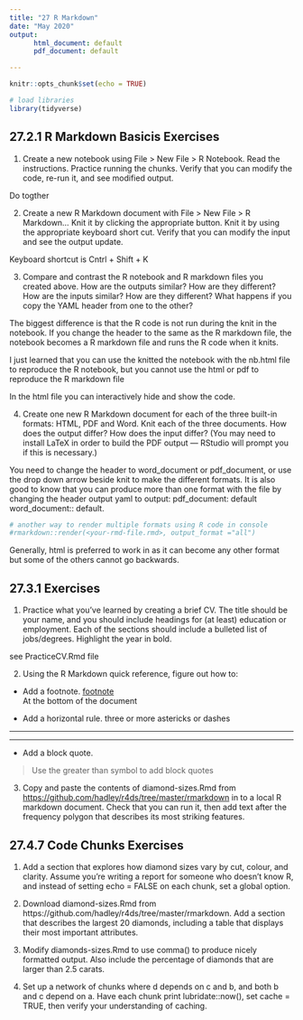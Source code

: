 ```yaml
---
title: "27 R Markdown"
date: "May 2020"
output: 
      html_document: default
      pdf_document: default

---
```


```r
knitr::opts_chunk$set(echo = TRUE)

# load libraries
library(tidyverse)

```

## 27.2.1 R Markdown Basicis Exercises

1. Create a new notebook using File > New File > R Notebook. Read the instructions. Practice running the chunks. Verify that you can modify the code, re-run it, and see modified output.

Do togther

2. Create a new R Markdown document with File > New File > R Markdown… Knit it by clicking the appropriate button. Knit it by using the appropriate keyboard short cut. Verify that you can modify the input and see the output update.

Keyboard shortcut is Cntrl + Shift + K


3. Compare and contrast the R notebook and R markdown files you created above. How are the outputs similar? How are they different? How are the inputs similar? How are they different? What happens if you copy the YAML header from one to the other?

The biggest difference is that the R code is not run during the knit in the notebook. If you change the header to the same as the R markdown file, the notebook becomes a R markdown file and runs the R code when it knits. 

I just learned that you can use the knitted the notebook with the nb.html file to reproduce the R notebook, but you cannot use the html or pdf to reproduce the R markdown file

In the html file you can interactively hide and show the code.

4. Create one new R Markdown document for each of the three built-in formats: HTML, PDF and Word. Knit each of the three documents. How does the output differ? How does the input differ? (You may need to install LaTeX in order to build the PDF output — RStudio will prompt you if this is necessary.)

You need to change the header to word_document or pdf_document, or use the drop down arrow beside knit to make the different formats. It is also good to know that you can produce more than one format with the file by changing the header output yaml to output: pdf_document: default word_document:: default. 

```r
# another way to render multiple formats using R code in console
#rmarkdown::render(<your-rmd-file.rmd>, output_format ="all")
```


Generally, html is preferred to work in as it can become any other format but some of the others cannot go backwards.

## 27.3.1 Exercises

1. Practice what you’ve learned by creating a brief CV. The title should be your name, and you should include headings for (at least) education or employment. Each of the sections should include a bulleted list of jobs/degrees. Highlight the year in bold.

see PracticeCV.Rmd file

2. Using the R Markdown quick reference, figure out how to:

  * Add a footnote.
  [footnote][1]  
  At the bottom of the document  

  
  * Add a horizontal rule.
    three or more astericks or dashes
    
****

____
  
  * Add a block quote.
  
> Use the greater than symbol to add block quotes
  
3. Copy and paste the contents of diamond-sizes.Rmd from <https://github.com/hadley/r4ds/tree/master/rmarkdown> in to a local R markdown document. Check that you can run it, then add text after the frequency polygon that describes its most striking features.

[1]: <https://r4ds.had.co.nz/r-markdown.html#exercises-71> 

## 27.4.7 Code Chunks Exercises

1. Add a section that explores how diamond sizes vary by cut, colour, and clarity. Assume you’re writing a report for someone who doesn’t know R, and instead of setting echo = FALSE on each chunk, set a global option.

2. Download diamond-sizes.Rmd from https://github.com/hadley/r4ds/tree/master/rmarkdown. Add a section that describes the largest 20 diamonds, including a table that displays their most important attributes.

3. Modify diamonds-sizes.Rmd to use comma() to produce nicely formatted output. Also include the percentage of diamonds that are larger than 2.5 carats.

4. Set up a network of chunks where d depends on c and b, and both b and c depend on a. Have each chunk print lubridate::now(), set cache = TRUE, then verify your understanding of caching.

